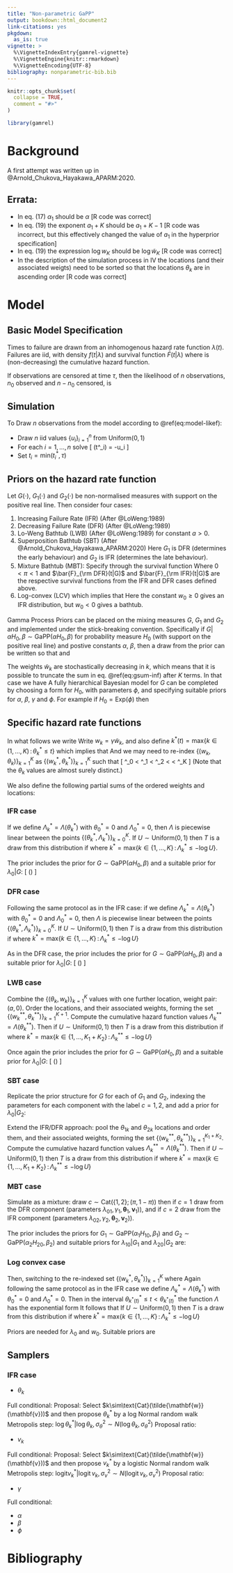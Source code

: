 ---
title: "Non-parametric GaPP"
output: bookdown::html_document2
link-citations: yes
pkgdown:
  as_is: true
vignette: >
  %\VignetteIndexEntry{gamrel-vignette}
  %\VignetteEngine{knitr::rmarkdown}
  %\VignetteEncoding{UTF-8}
bibliography: nonparametric-bib.bib
---

```{r, include = FALSE}
knitr::opts_chunk$set(
  collapse = TRUE,
  comment = "#>"
)
```

```{r setup}
library(gamrel)
```

# Background

A first attempt was written up in @Arnold_Chukova_Hayakawa_APARM:2020.

## Errata: 

  * In eq. (17) $\alpha_1$ should be $\alpha$ [R code was correct]
  * In eq. (19) the exponent $a_1+K$ should be $a_1+K-1$ [R code was incorrect, but this effectively changed the value of $a_1$ in the hyperprior specification]
  * In eq. (19) the expression $\log w_K$ should be $\log \tilde{w}_K$ [R code was correct]
  * In the description of the simulation process in \Sec IV the locations (and their associated weigts) need to be sorted so that the locations $\theta_k$ are in ascending order [R code was correct]

# Model

## Basic Model Specification

Times to failure are drawn from an inhomogenous hazard rate function $\lambda(t)$.  Failures are iid, with density $f(t|\lambda)$ and survival function $\bar{F}(t|\lambda)$
\begin{eqnarray}
   f(t | \lambda) &=& \lambda(t) e^{-\Lambda(t)}    
   (\#eq:density)\\
   \bar{F}(t | \lambda) &=& e^{-\Lambda(t)}
   (\#eq:survival-function)
\end{eqnarray}
where
\begin{equation}
   \Lambda(t) = \int_0^t \lambda(u)\,{\rm d}u  
   (\#eq:cumulative-hazard)
\end{equation}
is (non-decreasing) the cumulative hazard function.

If observations are censored at time $\tau$, then the likelihood of $n$ observations, $n_0$ observed and $n-n_0$ censored, is
\begin{equation}
   f(\{t_i\}_{i=1}^n | \lambda) = \left[\prod_{i=1}^{n_0} \lambda(t_i) \right]
                                  e^{-\sum_{i=1}^{n_0} \Lambda(t_i) - (n-n_0)\Lambda(\tau)}
   (\#eq:model-likef)
\end{equation}

## Simulation

To Draw $n$ observations from the model according to \@ref(eq:model-likef): 

  * Draw $n$ iid values $\{u_i\}_{i=1}^n$ from $\text{Uniform}(0,1)$
  * For each $i=1,\ldots,n$ solve
    \[
        \Lambda(t^\ast_i) = -\log u_i
    \]
  * Set $t_i = \text{min}(t^\ast_i,\tau)$

## Priors on the hazard rate function

Let $G(\cdot)$, $G_1(\cdot)$ and $G_2(\cdot)$ be non-normalised measures with support on the positive real line.  Then consider four cases:

  1. Increasing Failure Rate (IFR) (After @LoWeng:1989)
    \begin{equation}
       \lambda(t|G) = \lambda_0 + \int_0^t G({\rm d}u)
       (\#eq:ifr)
    \end{equation}
  1. Decreasing Failure Rate (DFR) (After @LoWeng:1989)
    \begin{equation}
       \lambda(t|G) = \lambda_0 + \int_t^\infty G({\rm d}u)
       (\#eq:dfr)
    \end{equation}
  1. Lo-Weng Bathtub (LWB) (After @LoWeng:1989)
    \begin{equation}
       \lambda(t|G) = \lambda_0 + \int_0^{|t-a|} G({\rm d}u)
       (\#eq:low-weng-bathtub)
    \end{equation}
    for constant $a>0$.
  1. Superposition Bathtub (SBT) (After @Arnold_Chukova_Hayakawa_APARM:2020)
    \begin{equation}
       \lambda(t|\lambda_0, G_1, G_2) = \lambda_0 + \int_t^\infty G_1({\rm d}u) + \int_0^t G_2({\rm d}u)
       (\#eq:superposition-bathtub)
    \end{equation}
    Here $G_1$ is DFR (determines the early behaviour) and $G_2$ is IFR (determines the late behaviour).
  1. Mixture Bathtub (MBT): Specify through the survival function
    \begin{equation}
       \bar{F}(t|\lambda(\cdot|\pi, G_1, G_2)) = \pi \bar{F}_{\rm DFR}(t|G_1) + (1-\pi) \bar{F}_{\rm IFR}(t|G_2)
       (\#eq:mixture-bathtub)
    \end{equation}
    Where $0<\pi<1$ and $\bar{F}_{\rm DFR}(t|G)$ and $\bar{F}_{\rm IFR}(t|G)$ are the respective survival functions 
    from the IFR and DFR cases defined above. 
  1. Log-convex (LCV)
    \begin{equation}
       \frac{d\log\lambda(t|G)}{dt} = w_0 + \int_0^t G({\rm d}u)
    \end{equation}
    which implies that
    \begin{equation}
       \lambda(t|G) = \lambda_0 e^{w_0t + \int_0^t (t-u) G({\rm d}u)}
       (\#eq:lcfr)
    \end{equation}
    Here the constant $w_0\geq 0$ gives an IFR distribution, but $w_0<0$ gives a bathtub.

Gamma Process Priors can be placed on the mixing measures $G$, $G_1$ and $G_2$ and implemented under the stick-breaking convention.   Specifically if $G|\alpha H_0,\beta \sim \text{GaPP}(\alpha H_0,\beta)$ for probability measure $H_0$ (with support on the positive real line) and postive constants $\alpha$, $\beta$, then a draw from the prior can be written
\begin{eqnarray}
   \theta_k | H_0 &\overset{\rm iid}{\sim}& H_0 \qquad \text{for $k=1,2,\ldots$}\\
   v_k | \alpha &\overset{\rm iid}{\sim}& \text{Be}(1,\alpha)\\
   \tilde{w}_k &=& v_k \prod_{\ell<k} (1-v_\ell)\\
   \gamma &\sim& \text{Ga}(\alpha,\beta)\\
   G({\rm d}u) &=& \gamma\sum_{k=1}^\infty \tilde{w}_k \delta_{\theta_k}({\rm d}u)
   (\#eq:gsum-inf)
\end{eqnarray}
so that
\begin{eqnarray}
  \int_0^t G({\rm d}u) &=& \gamma \sum_{k=1}^\infty \tilde{w}_k I(\theta_k<t)\\
  \int_t^\infty G({\rm d}u) &=& \gamma \sum_{k=1}^\infty \tilde{w}_k I(\theta_k>t)
\end{eqnarray}
and
\begin{eqnarray}
  \int_0^t \int_0^u G({\rm d}v) &=& \gamma \sum_{k=1}^\infty \tilde{w}_k \text{max}(t-\theta_k,0)\\
  \int_0^t \int_u^\infty G({\rm d}v) &=& \gamma \sum_{k=1}^\infty \tilde{w}_k \text{min}(t,\theta_k)
\end{eqnarray}

The weights $\tilde{w}_k$ are stochastically decreasing in $k$, which means that it is possible to truncate the sum in 
eq. \@ref(eq:gsum-inf) after $K$ terms.  In that case we have
\begin{eqnarray}
   \theta_k | H_0 &\overset{\rm iid}{\sim}& H_0 \qquad \text{for $k=1,2,\ldots,K$}\\
   v_k | \alpha &\overset{\rm iid}{\sim}& \text{Be}(1,\alpha) \qquad \text{for $k=1,2,\ldots,K-1$}\\
   \tilde{w}_k &=& v_k \prod_{\ell<k} (1-v_\ell)  \qquad \text{for $k=1,2,\ldots,K-1$}\\
   \tilde{w}_K &=& 1-\sum_{k=1}^{K-1} \tilde{w}_k = \prod_{\ell=1}^{K-1} (1-v_\ell)\\
   \gamma &\sim& \text{Ga}(\alpha,\beta)\\
   G({\rm d}u) &=& \gamma\sum_{k=1}^K \tilde{w}_k \delta_{\theta_k}({\rm d}u)
   (\#eq:gsum-inf)
\end{eqnarray}
A fully hierarchical Bayesian model for $G$ can be completed by choosing a form for $H_0$, with parameters $\phi$, and specifying suitable priors for $\alpha$, $\beta$, $\gamma$ and $\phi$.  For example if $H_0=\text{Exp}(\phi)$ then
\begin{eqnarray}
   \alpha &\sim& \text{Ga}(a_1,a_2)\\
   \beta  &\sim& \text{Ga}(b_1,b_2)\\
   \phi   &\sim& \text{Ga}(f_1,f_2)
\end{eqnarray}

## Specific hazard rate functions

In what follows we write Write $w_k = \gamma\tilde{w}_k$, and also 
define $k^\ast(t) = \text{max}\{k\in (1,\ldots,K)\,:\,\theta^\ast_k\leq t\}$ which implies that
\begin{equation}
    \theta^\ast_{k^\ast(t)} \leq t < \theta^\ast_{k^\ast(t)+1}
\end{equation}
And we may need to re-index $\{(w_k,\theta_k)\}_{k=1}^K$ as $\{(w^\ast_k,\theta_k^\ast)\}_{k=1}^K$ such that
\[
    \theta^\ast_0 \equiv 0 < \theta^\ast_1 < \theta^\ast_2 < \ldots < \theta^\ast_K
\]
(Note that the $\theta_k$ values are almost surely distinct.)  

We also define the following partial sums of the ordered weights and locations:
\begin{eqnarray}
   C^\ast_\ell &=& \sum_{k=1}^\ell w^\ast_k = \gamma - \sum_{k=\ell+1}^K w_k^\ast\\
   D^\ast_\ell &=& \sum_{k=1}^\ell w^\ast_k \theta^\ast_k
\end{eqnarray}

### IFR case

\begin{eqnarray}
   \lambda(t|\lambda_0,\gamma,\mathbf{\theta},\mathbf{v})
      &=& \lambda_0 + \gamma \sum_{k=1}^K \tilde{w}_k I(\theta_k<t)\\
   \Lambda(t|\lambda_0,\gamma,\mathbf{\theta},\mathbf{v})
      &=& \lambda_0 t + \gamma \sum_{k=1}^K \tilde{w}_k \text{max}(0,t-\theta_k)
\end{eqnarray}
If we define $\Lambda^\ast_k=\Lambda(\theta^\ast_k)$ with $\theta^\ast_0=0$ and $\Lambda^\ast_0=0$, then $\Lambda$ is piecewise linear between the points $\{(\theta^\ast_k,\Lambda^\ast_k)\}_{k=0}^K$.   If $U\sim\text{Uniform}(0,1)$ then $T$ is a draw from this distribution if
\begin{eqnarray}
   T = \frac{-\log U + D^\ast_{k^\ast}}{\lambda_0 + C^\ast_{k^\ast}}
\end{eqnarray}
where $k^\ast = \text{max}\{k\in\{1,\ldots,K\}\,:\,\Lambda^\ast_{k}\leq -\log U\}$.

The prior includes the prior for $G\sim\text{GaPP}(\alpha H_0,\beta)$ and a suitable prior for 
$\lambda_0|G$:
\[
   \frac{\lambda_0}{\gamma} \sim \text{Exp}(\nu)
\]

### DFR case

\begin{eqnarray}
   \lambda(t|\lambda_0,\gamma,\mathbf{\theta},\mathbf{v})
      &=& \lambda_0 + \gamma \sum_{k=1}^K \tilde{w}_k I(\theta_k>t)\\
   \Lambda(t|\lambda_0,\gamma,\mathbf{\theta},\mathbf{v})
      &=& \lambda_0 t + \gamma \sum_{k=1}^K \tilde{w}_k \text{min}(t,\theta_k)
\end{eqnarray}
Following the same protocol as in the IFR case: 
if we define $\Lambda^\ast_k=\Lambda(\theta^\ast_k)$ with $\theta^\ast_0=0$ and $\Lambda^\ast_0=0$, then $\Lambda$ is piecewise linear between the points $\{(\theta^\ast_k,\Lambda^\ast_k)\}_{k=0}^K$.   If $U\sim\text{Uniform}(0,1)$ then $T$ is a draw from this distribution if
\begin{eqnarray}
   T = \frac{-\log U - D^\ast_{k^\ast}}{\lambda_0 + \gamma - C^\ast_{k^\ast}}
\end{eqnarray}
where $k^\ast = \text{max}\{k\in\{1,\ldots,K\}\,:\,\Lambda^\ast_{k}\leq -\log U\}$

As in the DFR case, the prior includes the prior for $G\sim\text{GaPP}(\alpha H_0,\beta)$ and a 
suitable prior for $\lambda_0|G$:
\[
   \frac{\lambda_0}{\gamma} \sim \text{Exp}(\nu)
\]

### LWB case

\begin{eqnarray}
   \lambda(t|\lambda_0,a,\gamma,\mathbf{\theta},\mathbf{v})
      &=& \lambda_0 + \gamma \sum_{k=1}^K \tilde{w}_k I(0<\theta_k<|t-a|)\\
      &=& \lambda_0 + 
          \begin{cases}
          \gamma\sum_{k=1}^K \tilde{w}_k I(t<a-\theta_k)\;\; & \text{if $t\leq a$}\\
          \gamma\sum_{k=1}^K \tilde{w}_k I(t>a+\theta_k)\;\; & \text{if $t> a$}
          \end{cases}\\
   \Lambda(t|\lambda_0,a,\gamma,\mathbf{\theta},\mathbf{v})
      &=& \lambda_0 t + 
          \begin{cases}
          \gamma\sum_{k=1}^K \tilde{w}_k I(\theta_k<a)\text{min}(t,a-\theta_k)\;\; 
                          & \text{if $t\leq a$}\\
          \gamma\sum_{k=1}^K \tilde{w}_k 
          \left[\text{max}(0,a-\theta_k)+\text{max}(t-a-\theta_k,0)\right]\;\; & \text{if $t> a$}
          \end{cases}
\end{eqnarray}
Combine the $\{(\theta_{k},w_k)\}_{k=1}^K$ values with one further location, weight pair: $(a,0)$.  Order the locations, and their associated weights, forming the set $\{(w^{\ast\ast}_k,\theta^{\ast\ast}_k)\}_{k=1}^{K+1}$.  Compute the cumulative hazard function values $\Lambda^{\ast\ast}_k=\Lambda(\theta^{\ast\ast}_k)$.  Then if $U\sim\text{Uniform}(0,1)$ then $T$ is a draw from this distribution if
\begin{eqnarray}
   T = \theta^{\ast\ast}_k + \frac{\theta^{\ast\ast}_{k^\ast+1}-\theta^{\ast\ast}_{k^\ast}}{
                                   \Lambda^{\ast\ast}_{k^\ast+1}-\Lambda^{\ast\ast}_{k^\ast}}
                                   \left(-\log U-\Lambda^{\ast\ast}_{k^\ast}\right)
\end{eqnarray}
where $k^\ast = \text{max}\{k\in\{1,\ldots,K_1+K_2\}\,:\,\Lambda^{\ast\ast}_{k}\leq -\log U\}$

Once again the prior includes the prior for $G\sim\text{GaPP}(\alpha H_0,\beta)$ and a suitable prior for $\lambda_0|G$:
\[
   \frac{\lambda_0}{\gamma} \sim \text{Exp}(\nu)
\]


### SBT case

Replicate the prior structure for $G$ for each of $G_1$ and $G_2$, 
indexing the parameters for each component with the label $c=1,2$, 
and add a prior for $\lambda_0|G_2$:
\begin{equation}
    \frac{\lambda_0}{\gamma_2} \sim \text{Exp}(\nu)
\end{equation}

\begin{eqnarray}
   \lambda(t|\lambda_0,\gamma_1,\mathbf{\theta}_1,\mathbf{v}_1,\gamma_2,\mathbf{\theta}_2,\mathbf{v}_2)
      &=& \lambda_0 + \gamma_1 \sum_{k=1}^{K_1} \tilde{w}_{1k} I(\theta_{1k}>t)
                    + \gamma_2 \sum_{k=1}^{K_2} \tilde{w}_{2k} I(\theta_{2k}<t)\\
   \Lambda(t|\lambda_0,\gamma_1,\mathbf{\theta}_1,\mathbf{v}_1,\gamma_2,\mathbf{\theta}_2,\mathbf{v}_2)
      &=& \lambda_0 t + \gamma_1 \sum_{k=1}^{K_1} \tilde{w}_{1k} \text{min}(t,\theta_{1k})
                      + \gamma_2 \sum_{k=1}^{K_2} \tilde{w}_{2k} \text{max}(0,t-\theta_{2k})
\end{eqnarray}
Extend the IFR/DFR approach: pool the $\theta_{1k}$ and $\theta_{2k}$ locations and order them, and their associated weights, forming the set $\{(w^{\ast\ast}_k,\theta^{\ast\ast}_k)\}_{k=1}^{K_1+K_2}$.  Compute the cumulative hazard function values $\Lambda^{\ast\ast}_k=\Lambda(\theta^{\ast\ast}_k)$.  Then if $U\sim\text{Uniform}(0,1)$ then $T$ is a draw from this distribution if
\begin{eqnarray}
   T &=& \theta^{\ast\ast}_{k^\ast} 
         + \frac{\theta^{\ast\ast}_{k^\ast+1}-\theta^{\ast\ast}_{k^\ast}}{
                                   \Lambda^{\ast\ast}_{k^\ast+1}-\Lambda^{\ast\ast}_{k^\ast}}
                                   \left(-\log U-\Lambda^{\ast\ast}_{k^\ast}\right)
\end{eqnarray}
where $k^\ast = \text{max}\{k\in\{1,\ldots,K_1+K_2\}\,:\,\Lambda^{\ast\ast}_{k}\leq -\log U\}$

### MBT case

\begin{eqnarray}
   \lambda(t|\pi,
            \lambda_{01},\gamma_1,\mathbf{\theta}_1,\mathbf{v}_1,
            \lambda_{02},\gamma_2,\mathbf{\theta}_2,\mathbf{v}_2)
   &=& \frac{f(t|\pi,
                  \lambda_{01},\gamma_1,\mathbf{\theta}_1,\mathbf{v}_1,
                  \lambda_{02},\gamma_2,\mathbf{\theta}_2,\mathbf{v}_2)}{
             \bar{F}(t|\pi,
                  \lambda_{01},\gamma_1,\mathbf{\theta}_1,\mathbf{v}_1,
                  \lambda_{02},\gamma_2,\mathbf{\theta}_2,\mathbf{v}_2)}\\
   &=& \frac{\pi \lambda_{\rm DFR}(t| \lambda_{01},\gamma_1,\mathbf{\theta}_1,\mathbf{v}_1) 
             \bar{F}_{\rm DFR}(t| \lambda_{01},\gamma_1,\mathbf{\theta}_1,\mathbf{v}_1)
             +(1-\pi) \lambda_{\rm IFR}(t| \lambda_{02},\gamma_2,\mathbf{\theta}_2,\mathbf{v}_2) 
             \bar{F}_{\rm IFR}(t|\lambda_{02},\gamma_2,\mathbf{\theta}_2,\mathbf{v}_2)
   }{\pi \bar{F}_{\rm DFR}(t|\lambda_{01},\gamma_1,\mathbf{\theta}_1,\mathbf{v}_1)
             +(1-\pi) \bar{F}_{\rm IFR}(t|\lambda_{02},\gamma_2,\mathbf{\theta}_2,\mathbf{v}_2)}\\
   \Lambda(t|\pi,\lambda_{01},\gamma_1,\mathbf{\theta}_1,\mathbf{v}_1,
                 \lambda_{02},\gamma_2,\mathbf{\theta}_2,\mathbf{v}_2)
   &=& -\log(\bar{F}(t|\pi,\lambda_{01},\gamma_1,\mathbf{\theta}_1,\mathbf{v}_1,
                           \lambda_{02},\gamma_2,\mathbf{\theta}_2,\mathbf{v}_2))\\
   &=& -\log\left(\pi \bar{F}_{\rm DFR}(t|\lambda_{01},\gamma_1,\mathbf{\theta}_1,\mathbf{v}_1)
            +(1-\pi) \bar{F}_{\rm IFR}(t|\lambda_{02},\gamma_2,\mathbf{\theta}_2,\mathbf{v}_2)\right)\\
   &=& -\log\left(\pi e^{-\Lambda_{\rm DFR}(t|\lambda_{01},\gamma_1,\mathbf{\theta}_1,\mathbf{v}_1)}
             +(1-\pi) 
             e^{-\Lambda_{\rm IFR}(t|\lambda_{02},\gamma_2,\mathbf{\theta}_2,\mathbf{v}_2)}\right)
\end{eqnarray}
Simulate as a mixture: draw $c\sim\text{Cat}(\{1,2\};(\pi,1-\pi))$ then if $c=1$ draw from the DFR component (parameters $\lambda_{01},\gamma_1,\mathbf{\theta}_1,\mathbf{v}_1)$), and if $c=2$ draw from the IFR component (parameters $\lambda_{02},\gamma_2,\mathbf{\theta}_2,\mathbf{v}_2)$).

The prior includes the priors for 
$G_1\sim\text{GaPP}(\alpha_1 H_{10},\beta_1)$ 
and $G_2\sim\text{GaPP}(\alpha_2 H_{20},\beta_2)$ 
and suitable priors for $\lambda_{10}|G_1$ and $\lambda_{20}|G_2$ are:
\begin{eqnarray}
   \frac{\lambda_{10}}{\gamma_1} &\sim& \text{Exp}(\nu)\\
   \frac{\lambda_{20}}{\gamma_2} &\sim& \text{Exp}(\nu)
\end{eqnarray}

### Log convex case

\begin{eqnarray}
   \frac{d\log\lambda(t|\lambda_0,w_0,\gamma,\mathbf{\theta},\mathbf{v})}{dt} 
   &=& w_0 + \sum_{k=1}^K w_k I(0<\theta_k<t)\\
   \log\lambda(t|\lambda_0,w_0,\gamma,\mathbf{\theta},\mathbf{v}) &=& \log\lambda_0 + w_0 t 
                                           + \sum_{k=1}^K w_k \text{max}(0,t-\theta_k)\\
   \lambda(t|\lambda_0,w_0,\gamma,\mathbf{\theta},\mathbf{v}) &=& \lambda_0 \exp\left(w_0 t + \sum_{k=1}^K w_k \text{max}(0,t-\theta_k)\right)\\
\end{eqnarray}
Then, switching to the re-indexed set $\{(w^\ast_k,\theta^\ast_k)\}_{k=1}^K$
\begin{eqnarray}
   \Lambda(t|\lambda_0,w_0,\gamma,\mathbf{\theta},\mathbf{v}) &=& \sum_{\ell=0}^{k^\ast(t)-1} 
                      \int_{\theta^\ast_\ell}^{\theta^\ast_{\ell+1}} 
                            \lambda(u|\lambda_0,w_0,\gamma,\mathbf{\theta},\mathbf{v})\,{\rm d}u\\
                  & & + \int_{\theta^\ast_{k^\ast(t)}}^{t} 
                            \lambda(u|\lambda_0,w_0,\gamma,\mathbf{\theta},\mathbf{v})\,{\rm d}u\\
                  &=& \sum_{\ell=0}^{k^\ast(t)-1} 
                      \int_{\theta^\ast_\ell}^{\theta^\ast_{\ell+1}} 
                            \lambda_0\exp\left(w_0 u + \sum_{k=1}^K w^\ast_k \text{max}(0,u-\theta^\ast_k)\right)
                            \,{\rm d}u\\
                  & & + \int_{\theta^\ast_{k^\ast(t)}}^{t} 
                            \lambda_0\exp\left(w_0 u + \sum_{k=1}^K w^\ast_k \text{max}(0,u-\theta^\ast_k)\right)
                            \,{\rm d}u\\
                  &=& \sum_{\ell=0}^{k^\ast(t)-1} 
                      \int_{\theta^\ast_\ell}^{\theta^\ast_{\ell+1}} 
                            \lambda_0\exp\left(w_0 u + \sum_{k=1}^\ell w^\ast_k (u-\theta^\ast_k)\right)
                            \,{\rm d}u\\
                  & & + \int_{\theta^\ast_{k^\ast(t)}}^{t} 
                            \lambda_0\exp\left(w_0 u + \sum_{k=1}^{k^\ast(t)} w^\ast_k (u-\theta^\ast_k)\right)
                            \,{\rm d}u\\
                  &=& \sum_{\ell=0}^{k^\ast(t)-1} \lambda_0 e^{-\sum_{k=1}^\ell w^\ast_k\theta^\ast_k}
                      \frac{e^{(w_0+\sum_{k=1}^\ell w^\ast_k)\theta^\ast_{\ell+1}}
                           -e^{(w_0+\sum_{k=1}^\ell w^\ast_k)\theta^\ast_{\ell}}}{
                           w_0 + \sum_{k=1}^\ell w^\ast_k}\\
                  & & + \lambda_0 e^{- \sum_{k=1}^{k^\ast(t)} w^\ast_k\theta^\ast_k}
                      \frac{e^{(w_0+\sum_{k=1}^{k^\ast(t)} w^\ast_k)t}
                           -e^{(w_0+\sum_{k=1}^{k^\ast(t)} w^\ast_k)\theta^\ast_{k^\ast(t)}}}{
                           w_0 + \sum_{k=1}^{k^\ast(t)} w^\ast_k}\\
                  &=& \sum_{\ell=0}^{k^\ast(t)-1} \frac{\lambda_0 e^{- D^\ast_\ell}}{C^\ast_{0\ell}}
                      \left\{e^{C^\ast_{0\ell}\theta^\ast_{\ell+1}}
                            -e^{C^\ast_{0\ell}\theta^\ast_{\ell}}\right\}\\
                  & & + \frac{\lambda_0 e^{- D^\ast_{k^\ast(t)}}}{C^\ast_{0k^\ast(t)}}
                      \left\{e^{C^\ast_{0k^\ast(t)}t}
                            -e^{C^\ast_{0k^\ast(t)}\theta^\ast_{k^\ast(t)}}\right\}
\end{eqnarray}
where
\begin{eqnarray}
   C^\ast_{0\ell} = w_0 + C^\ast_\ell = \sum_{k=0}^\ell w^\ast_k
\end{eqnarray}
Again following the same protocol as in the IFR case
we define $\Lambda^\ast_k=\Lambda(\theta^\ast_k)$ with $\theta^\ast_0=0$ and $\Lambda^\ast_0=0$.  Then in the interval
$\theta^\ast_{k^\ast(t)}\leq t < \theta^\ast_{k^\ast(t)}$ the function $\Lambda$ has the exponential form
\begin{eqnarray}
   \Lambda(t|\lambda_0,w_0,\gamma,\mathbf{\theta},\mathbf{v})
   &=&
   \Lambda^\ast_{k^\ast(t)} + \frac{\lambda_0 e^{- D^\ast_{k^\ast(t)}}}{C^\ast_{0l^\ast}}
                      \left\{e^{C^\ast_{0k^\ast(t)}t}
                           -e^{C^\ast_{0k^\ast(t)}\theta^\ast_{k^\ast(t)}}\right\}
\end{eqnarray}
It follows that 
If $U\sim\text{Uniform}(0,1)$ then $T$ is a draw from this distribution if
\begin{eqnarray}
   T = \frac{1}{C^\ast_{0k^\ast}}\log\left[
         e^{C^\ast_{0k^\ast}\theta^\ast_{k^\ast}}
       + C^\ast_{0k^\ast}\frac{-\log U - \Lambda^\ast_{k^\ast}}{\lambda_0 e^{-D^\ast_{k^\ast}}}
       \right]
\end{eqnarray}
where $k^\ast = \text{max}\{k\in\{1,\ldots,K\}\,:\,\Lambda^\ast_{k}\leq -\log U\}$

Priors are needed for $\lambda_0$ and $w_0$.  Suitable priors are
\begin{eqnarray}
   \frac{1}{\gamma}\log\lambda_0 &\sim& \text{Normal}(0,\nu^{-2})\\
   \frac{w_0}{\gamma} &\sim& \text{Normal}(0,\nu^{-2}) 
\end{eqnarray}

## Samplers

### IFR case

  * $\theta_k$
  
  Full conditional:
  \begin{eqnarray}
  f(\theta_k | - ) &\propto& 
            \left[\prod_{i=1}^{n_0} \lambda(t_i | \mathbf{\theta}, \mathbf{v})\right]
            \exp\left[-\sum_{i=1}^n\Lambda(t_i | \mathbf{\theta}, \mathbf{v})\right]\\
            &&\times \exp(-\phi\theta_k)
  \end{eqnarray}
  Proposal: Select $k\sim\text{Cat}(\tilde{\mathbf{w}}(\mathbf{v}))$ and then propose 
  $\theta^\ast_k$ by a log Normal random walk Metropolis step: 
  $\log\theta_k^\ast | \log\theta_k, \sigma_\theta^2 \sim N(\log\theta_k, \sigma_\theta^2)$
  \begin{eqnarray}
  q(k, \theta^\ast_k | \theta_k, \mathbf{v}) 
                    &\propto& \frac{\tilde{w}_k}{\theta^\ast_k} 
                    e^{-(\log\theta^\ast_k-\log\theta_k)^2/(2\sigma_\theta^2)}
  \end{eqnarray}
  Proposal ratio:
  \begin{eqnarray}
  r &=& \frac{f(\theta^\ast_k|-)}{f(\theta_k|-)} 
        \frac{q(k, \theta_k | \theta^\ast_k, \mathbf{v})}{q(k, \theta^\ast_k | \theta_k, \mathbf{v})}\\
    &=& \left[\prod_{i=1}^{n_0} \frac{\lambda(t_i | \mathbf{\theta}^\ast, \mathbf{v})}{
                                      \lambda(t_i | \mathbf{\theta}, \mathbf{v})}\right]\\
    &&\times \exp\left[-\sum_{i=1}^n\left\{
                        \Lambda(t_i | \mathbf{\theta}^\ast, \mathbf{v})
                       -\Lambda(t_i | \mathbf{\theta}, \mathbf{v})
                        \right\}\right]\\
    &&\times \exp(-\phi(\theta^\ast_k-\theta_k))\\
    &&\times \frac{\theta^\ast_k}{\theta_k}\\
  \log r &=& \left[\sum_{i=1}^{n_0} \{\log\lambda(t_i | \mathbf{\theta}^\ast, \mathbf{v})
                                     -\log\lambda(t_i | \mathbf{\theta}, \mathbf{v})\}\right]\\
    && -\sum_{i=1}^n\left\{
                        \Lambda(t_i | \mathbf{\theta}^\ast, \mathbf{v})
                       -\Lambda(t_i | \mathbf{\theta}, \mathbf{v})
                        \right\}\\
    && -\phi(\theta^\ast_k-\theta_k) + \log\theta^\ast_k-\log\theta_k
  \end{eqnarray}
  
  * $v_k$
  
  Full conditional:
  \begin{eqnarray}
  f(v_k | - ) &\propto& 
            \left[\prod_{i=1}^{n_0} \lambda(t_i | \mathbf{\theta}, \mathbf{v})\right]
            \exp\left[-\sum_{i=1}^n\Lambda(t_i | \mathbf{\theta}, \mathbf{v})\right]\\
            &&\times (1-v_k)^{\alpha-1}
  \end{eqnarray}
  Proposal: Select $k\sim\text{Cat}(\tilde{\mathbf{w}}(\mathbf{v}))$ and then propose 
  $v^\ast_k$ by a logistic Normal random walk Metropolis step: 
  $\text{logit}v_k^\ast | \text{logit}\,v_k, \sigma_v^2 \sim N(\text{logit}\,v_k, \sigma_v^2)$
  \begin{eqnarray}
  q(k, v^\ast_k | v_k, \mathbf{v}_{-k}) 
                    &\propto& \frac{\tilde{w}_k(\mathbf{v})}{v^\ast_k(1-v^\ast_k)} 
                    e^{-(\text{logit}\,v^\ast_k-\text{logit}\,v_k)^2/(2\sigma_v^2)}\\
                    &\propto& \frac{v_k}{v^\ast_k(1-v^\ast_k)} 
                    e^{-(\text{logit}\,v^\ast_k-\text{logit}\,v_k)^2/(2\sigma_v^2)}\\
  \end{eqnarray}
  Proposal ratio:
  \begin{eqnarray}
  r &=& \frac{f(v^\ast_k|-)}{f(v_k|-)} 
        \frac{q(k, v_k | v^\ast_k, \mathbf{v}_{-k})}{q(k, v^\ast_k | v_k, \mathbf{v}_{-k})}\\
    &=& \left[\prod_{i=1}^{n_0} \frac{\lambda(t_i | \mathbf{\theta}, \mathbf{v}^\ast)}{
                                      \lambda(t_i | \mathbf{\theta}, \mathbf{v})}\right]\\
    &&\times \exp\left[-\sum_{i=1}^n\left\{
                        \Lambda(t_i | \mathbf{\theta}, \mathbf{v}^\ast)
                       -\Lambda(t_i | \mathbf{\theta}, \mathbf{v})
                        \right\}\right]\\
    &&\times \left(\frac{v_k^\ast}{v_k}\right)^2\left(\frac{1-v_k^\ast}{1-v_k}\right)^{\alpha}\\
  \log r &=& \left[\sum_{i=1}^{n_0} \{\log\lambda(t_i | \mathbf{\theta}^\ast, \mathbf{v})
                                     -\log\lambda(t_i | \mathbf{\theta}, \mathbf{v})\}\right]\\
    && -\sum_{i=1}^n\left\{
                        \Lambda(t_i | \mathbf{\theta}^\ast, \mathbf{v})
                       -\Lambda(t_i | \mathbf{\theta}, \mathbf{v})
                        \right\}\\
    && +\alpha\log\left(\frac{1-v_k^\ast}{1-v_k}\right)+2\log\left(\frac{v_k^\ast}{v_k}\right)
  \end{eqnarray}
  
  * $\gamma$
  
  Full conditional:
  \begin{eqnarray}
  f(\gamma | - ) &\propto& 
            \left[\prod_{i=1}^{n_0} \lambda(t_i | \mathbf{\theta}, \mathbf{v})\right]
            \exp\left[-\sum_{i=1}^n\Lambda(t_i | \mathbf{\theta}, \mathbf{v})\right]\\
            &&\times ...
  \end{eqnarray}
  
  * $\alpha$
  * $\beta$
  * $\phi$

\begin{equation}
\end{equation}

# Bibliography